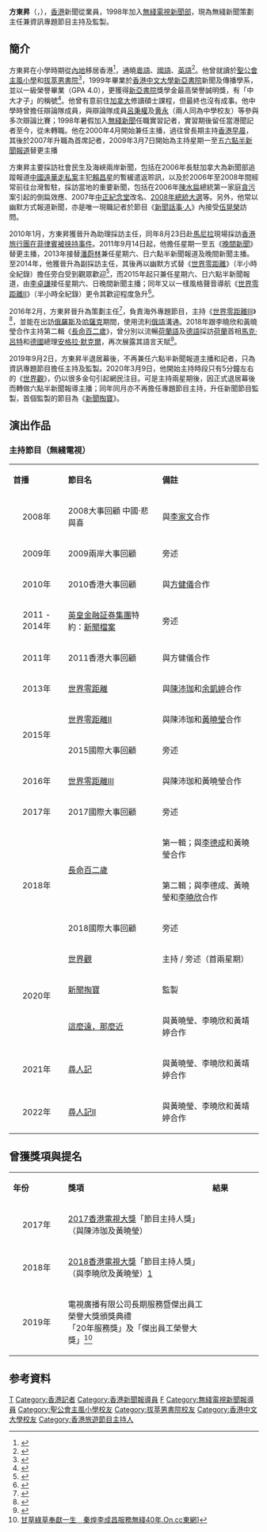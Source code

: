 {{distinguish|東方昇}}
{{主播資訊 
| 主播頭銜 = [[無綫新聞|無綫新聞]]策劃主任
| 主播姓名 = 方東昇 
| 主播照片檔案 = 
| 主播照片圖說 = 
| 主播照片尺寸 =
| 主播英文名字 = Anthony Fong
| 綽號 = 東昇斑、東方昇、昇爺、中大才子
| 語言 = [[粵語|粵語]]、[[英語|英語]]、[[俄語|俄語]]、普通話、[[荷蘭語|荷蘭語]]、[[德語|德語]]
| 主播出生日期 = {{birth date and age|1976|6|1}}
| 出生地 = {{CHN}}
| 主播逝世日期 = 
| 逝世地 = 
| 國籍 = {{CNHK}}
| 籍貫 = 
| 民族 = [[漢族|漢族]]
| 最高學歷 = [[香港中文大學|香港中文大學]]新聞及傳播學系榮譽社會科學學士
| 所屬 = [[無綫新聞|無綫新聞]]（1998年－）
| 職歷 = '''幕前'''：{{ubl|實習記者（1998－1999年）|港聞組記者（1999－2010年）|兼任主播（2003－2009年）|[[四川|四川]][[汶川|汶川]]特派記者（2008年5－6月）|時事節目主持（2008－2011年、2018年及2020年）|主播（2009－2019年）|[[台灣|台灣]]特派記者（2010年）|>資訊專題節目主持（2013年－）|中國新聞組記者（2013年）|世界新聞組旁述記者及編輯（2018－2019年）}}<hr>
'''幕後'''：{{ubl|港聞組助理採訪主任（2013－2014年）|港聞組副採訪主任（2014－2015年）|港聞組採訪主任（2016年）|無線新聞策劃主任（2016年－）|資訊專題節目監製（2020年－）}}
| 活躍年代 = 1998年至今
| 婚姻狀況 = 已婚
| 配偶 = {{marriage|[[吳先玲|吳先玲]]|2006}}
| 信仰宗教 = [[基督教|基督教]]
| 父母 = 母：陳佩瑛
| 居住地 = {{HKG}}[[新界|新界]][[青衣島|青衣島]]<ref>{{Cite web |url=https://skypost.ulifestyle.com.hk/article/2279150/%E3%80%90%E9%95%B7%E5%91%BD%E7%99%BE%E4%BA%8C%E6%AD%B2II%E3%80%91%E6%96%B9%E6%9D%B1%E6%98%87%E8%B3%BA%E9%8C%A2%E8%B2%B7%E6%A8%93%E5%8B%81%E5%AD%9D%E9%A0%86%20%E9%AC%A5%E8%B4%8F%E3%80%8A3%E6%97%A52%E5%A4%9C%E3%80%8B%E5%85%A8%E9%9D%A0%E9%98%BF%E5%AA%BD |title=【長命百二歲II】方東昇賺錢買樓勁孝順 鬥贏《3日2夜》全靠阿媽 |access-date=2022-06-11 |archive-date=2021-04-15 |archive-url=https://web.archive.org/web/20210415152241/https://skypost.ulifestyle.com.hk/article/2279150/%E3%80%90%E9%95%B7%E5%91%BD%E7%99%BE%E4%BA%8C%E6%AD%B2II%E3%80%91%E6%96%B9%E6%9D%B1%E6%98%87%E8%B3%BA%E9%8C%A2%E8%B2%B7%E6%A8%93%E5%8B%81%E5%AD%9D%E9%A0%86%20%E9%AC%A5%E8%B4%8F%E3%80%8A3%E6%97%A52%E5%A4%9C%E3%80%8B%E5%85%A8%E9%9D%A0%E9%98%BF%E5%AA%BD }}</ref>
| 官方網站 =
| 過去演出節目 = 《[[六點半新聞報道|六點半新聞報道]]》<br>《香港大事回顧》<br>《[[世界零距離|世界零距離]]》系列<br>《[[長命百二歲|長命百二歲]]》<br>《[[世界觀_(電視節目)|世界觀]]》<br>《[[新聞掏寶|新聞掏寶]]》<br>《[[這麼遠，那麼近|這麼遠，那麼近]]》<br>《[[尋人記|尋人記]]》<br> 《[[尋人記|尋人記]]II》
| 備註 = 
|}}

'''方東昇'''（{{lang-en|Anthony Fong Tung Shing}}，{{bd|1976年|6月1日|||}}），[[香港|香港]]新聞從業員，1998年加入[[無綫電視新聞部|無綫電視新聞部]]，現為無綫新聞策劃主任兼資訊專題節目主持及監製。

== 簡介 ==
方東昇在小學時期從[[中國內地|內地]]移居香港<ref>{{Cite web |url=http://tvb4life.pixnet.net/blog/post/205027207-%E9%98%BF%E5%AA%BD%E4%BF%82%E6%89%8D%E5%A5%B3-26%E6%AD%B2%E5%88%9D%E6%88%80-%E6%96%B9%E6%9D%B1%E6%98%87%EF%BC%9A%E8%80%81%E5%A9%86-%E5%90%B3%E5%85%88%E7%8E%B2-%E9%9D%9A |title=阿媽係才女 26歲初戀　方東昇：大起底！ |publisher=[[FACE周刊|FACE周刊]] 第438期 |date=2015-10-14 |access-date=2018-08-11 |archive-date=2019-02-27 |archive-url=https://web.archive.org/web/20190227214126/http://tvb4life.pixnet.net/blog/post/205027207-%E9%98%BF%E5%AA%BD%E4%BF%82%E6%89%8D%E5%A5%B3-26%E6%AD%B2%E5%88%9D%E6%88%80-%E6%96%B9%E6%9D%B1%E6%98%87%EF%BC%9A%E8%80%81%E5%A9%86-%E5%90%B3%E5%85%88%E7%8E%B2-%E9%9D%9A |dead-url=no }}</ref>，通曉[[粵語|粵語]]、[[國語|國語]]、[[英語|英語]]<ref>{{Cite web |url=https://hk.celebrity.yahoo.com/%E9%87%91%E5%8F%A5%E7%8E%8B%E6%96%B9%E6%9D%B1%E6%98%87-%E4%B8%AD%E5%A4%A7%E6%89%8D%E5%AD%90%E8%AD%98%E8%AC%9B7%E5%9C%8B%E8%AA%9E%E8%A8%80-073600983.html |title=金句王方東昇 中大才子識講7國語言 |publisher=[[星島日報|星島日報]] |date=2019-02-21 |access-date=2019-02-21 |archive-date=2019-02-22 |archive-url=https://web.archive.org/web/20190222124825/https://hk.celebrity.yahoo.com/%E9%87%91%E5%8F%A5%E7%8E%8B%E6%96%B9%E6%9D%B1%E6%98%87-%E4%B8%AD%E5%A4%A7%E6%89%8D%E5%AD%90%E8%AD%98%E8%AC%9B7%E5%9C%8B%E8%AA%9E%E8%A8%80-073600983.html |dead-url=no }}</ref>。他曾就讀於[[聖公會主風小學|聖公會主風小學]]和[[拔萃男書院|拔萃男書院]]<ref>{{Cite web |url=http://hk.apple.nextmedia.com/entertainment/art/20151013/19330484 |title=東昇秘聞：方東昇的五件事 |publisher=[[香港蘋果日報|香港蘋果日報]] |date=2015-10-13 |access-date=2017-01-19 |archive-date=2017-08-16 |archive-url=https://web.archive.org/web/20170816020946/http://hk.apple.nextmedia.com/entertainment/art/20151013/19330484 |dead-url=no }}</ref>，1999年畢業於[[香港中文大學|香港中文大學]][[新亞書院|新亞書院]]新聞及傳播學系，並以一級榮譽畢業（GPA 4.0），更獲得[[新亞書院|新亞書院]]獎學金最高榮譽誠明獎，有「中大才子」的稱號<ref>{{Cite web |url=http://topick.hket.com/article/1619382/%E7%94%B1%E4%B8%BB%E6%92%AD%E8%B5%B0%E5%88%B0%E3%80%8A%E4%B8%96%E7%95%8C%E9%9B%B6%E8%B7%9D%E9%9B%A2%E3%80%8B%20%20%20%20%E6%96%B9%E6%9D%B1%E6%98%87%E7%88%9BGag%E7%8E%8B%E4%B9%8B%E8%B7%AF |title=由主播走到《世界零距離》 方東昇爛Gag王之路 |publisher=[[香港經濟日報|香港經濟日報]] |date=2017-01-10 |access-date=2017-01-19 |archive-date=2018-09-20 |archive-url=https://web.archive.org/web/20180920234557/https://topick.hket.com/article/1619382/%E7%94%B1%E4%B8%BB%E6%92%AD%E8%B5%B0%E5%88%B0%E3%80%8A%E4%B8%96%E7%95%8C%E9%9B%B6%E8%B7%9D%E9%9B%A2%E3%80%8B%20%20%20%20%E6%96%B9%E6%9D%B1%E6%98%87%E7%88%9BGag%E7%8E%8B%E4%B9%8B%E8%B7%AF |dead-url=no }}</ref>。他曾有意前住[[加拿大|加拿大]]修讀碩士課程，但最終也沒有成事。他中學時曾擔任辯論隊成員，與辯論隊成員[[呂秉權|呂秉權]]及[[黄永|黄永]]（兩人同為中學校友）等參與多次辯論比賽；1998年暑假加入[[無綫新聞|無綫新聞]]任職實習記者，實習期後留任當港聞記者至今，從未轉職。他在2000年4月開始兼任主播，過往曾長期主持[[香港早晨|香港早晨]]，其後於2007年升職為首席記者，2009年3月7日開始為主持星期一至五[[六點半新聞報道|六點半新聞報道]]替更主播

方東昇主要採訪社會民生及海峽兩岸新聞，包括在2006年長駐加拿大為新聞部追蹤報道[[中國|中國]][[遠華走私案|遠華走私案]]主犯[[賴昌星|賴昌星]]的暫緩遣返聆訊，以及於2006年至2008年間經常前往台灣暫駐，採訪當地的重要新聞，包括在2006年[[陳水扁|陳水扁]]總統第一家庭[[貪污|貪污]]案引起的倒扁效應、2007年[[中正紀念堂|中正紀念堂]]改名、[[2008年中華民國總統選舉|2008年總統大選]]等。另外，他常以幽默方式報道新聞，亦是唯一現職記者於節目《[[新聞話事·人|新聞話事·人]]》內接受[[伍晃榮|伍晃榮]]訪問。

2010年1月，方東昇獲晉升為助理採訪主任，同年8月23日赴[[馬尼拉|馬尼拉]]現場採訪[[香港旅行團在菲律賓被挾持事件|香港旅行團在菲律賓被挾持事件]]。2011年9月14日起，他擔任星期一至五《[[無綫電視晚間新聞|晚間新聞]]》替更主播，2013年接替[[潘蔚林|潘蔚林]]兼任星期六、日六點半新聞報道及晚間新聞主播。至2014年，他獲晉升為副採訪主任，其後再以幽默方式替《[[世界零距離|世界零距離]]》（半小時全紀錄）擔任旁白受到觀眾歡迎<ref>{{Cite web |url=https://www.hk01.com/%E5%A8%9B%E6%A8%82/64752/-%E4%B8%96%E7%95%8C%E9%9B%B6%E8%B7%9D%E9%9B%A2-III-%E6%96%B9%E6%9D%B1%E6%98%87%E5%B9%BD%E9%BB%98%E5%A4%A7%E7%88%86%E7%99%BC-%E6%96%B0%E9%87%91%E5%8F%A5%E7%AC%91%E5%88%B0%E6%9C%89%E8%85%B9%E8%82%8C |title=【世界零距離 III】方東昇幽默大爆發　新金句笑到有腹肌 |publisher=[[香港01|香港01]] |date=2017-01-09 |access-date=2017-01-19 |archive-date=2017-06-29 |archive-url=https://web.archive.org/web/20170629072824/http://www.hk01.com/%E5%A8%9B%E6%A8%82/64752/-%E4%B8%96%E7%95%8C%E9%9B%B6%E8%B7%9D%E9%9B%A2-III-%E6%96%B9%E6%9D%B1%E6%98%87%E5%B9%BD%E9%BB%98%E5%A4%A7%E7%88%86%E7%99%BC-%E6%96%B0%E9%87%91%E5%8F%A5%E7%AC%91%E5%88%B0%E6%9C%89%E8%85%B9%E8%82%8C |dead-url=no }}</ref>，而2015年起只兼任星期六、日六點半新聞報道，由[[李卓謙|李卓謙]]接任星期六、日晚間新聞主播；同年又以一樣風格聲音導航《[[世界零距離|世界零距離II]]》（半小時全紀錄）更令其歡迎程度急升<ref>{{Cite web |url=http://www.nmplus.hk/enterainment/%E6%96%B9%E6%9D%B1%E6%98%87-%E7%88%9Bgag/ |title=金句王方東昇 《世界零距離II》10首廣東歌爛GAG |publisher=[[新Monday|新Monday]] |date=2017-01-13 |access-date=2017-01-19 |archive-date=2018-08-29 |archive-url=https://web.archive.org/web/20180829125649/https://www.nmplus.hk/enterainment/%E6%96%B9%E6%9D%B1%E6%98%87-%E7%88%9Bgag/ |dead-url=no }}</ref>。                                                    

2016年2月，方東昇晉升為策劃主任<ref>{{cite book |author1=電視廣播有限公司 |title=二〇一九年上半年度傑出員工嘉許計劃 |date=2019-05-31 |accessdate=2022-03-31}}</ref>，負責海外專題節目，主持《[[世界零距離|世界零距離III]]》<ref>{{Cite web |url=http://hk.apple.nextmedia.com/entertainment/art/20170111/19893350 |title=方東昇又嚟 《世界零距離III》再爆金句 |publisher=香港蘋果日報 |date=2017-01-11 |access-date=2017-01-19 |archive-date=2017-01-31 |archive-url=https://web.archive.org/web/20170131192449/http://hk.apple.nextmedia.com/entertainment/art/20170111/19893350 |dead-url=no }}</ref>，並能在出訪[[俄羅斯|俄羅斯]]及[[哈薩克|哈薩克]]期間，使用流利[[俄語|俄語]]溝通。2018年跟李曉欣和黃曉瑩合作主持第二輯《[[長命百二歲|長命百二歲]]》，曾分別以流暢[[荷蘭語|荷蘭語]]及[[德語|德語]]採訪[[荷蘭|荷蘭]]首相[[馬克·呂特|馬克·呂特]]和[[德國|德國]]總理[[安格拉·默克爾|安格拉·默克爾]]，再次展露其語言天賦<ref>{{Cite web |url=http://hd.stheadline.com/life/ent/realtime/1438656/ |title=曾問荷蘭首相「怕唔怕老」 方東昇識講多國語言「騷Quali」 |publisher=[[頭條日報|頭條日報]] |date=2019-02-21 |access-date=2019-02-21 |archive-date=2019-06-02 |archive-url=https://web.archive.org/web/20190602082829/http://hd.stheadline.com/life/ent/realtime/1438656/ |dead-url=no }}</ref>。        

2019年9月2日，方東昇半退居幕後，不再兼任六點半新聞報道主播和記者，只為資訊專題節目擔任主持及監製。2020年3月9日，他開始主持時段只有5分鐘左右的《[[世界觀_(電視節目)|世界觀]]》，仍以很多金句引起網民注目。可是主持兩星期後，因正式退居幕後而轉做六點半新聞報導主播；同年同月亦不再擔任專題節目主持，升任新聞節目監製，首個監製的節目為《[[新聞掏寶|新聞掏寶]]》。

== 演出作品 ==
=== 主持節目（無綫電視） ===
{|class="wikitable" width="70%"
|- style="background:linear-gradient(#EBF4F4, #F3F47F); font-weight:bold; text-align:center;"
|style="width:7%"|'''首播'''||style="width:15%"|'''節目名'''||style="width:16%"|'''備註'''
|-
|<center>2008年<center>||2008大事回顧 中國·悲與喜||與[[李家文|李家文]]合作
|-
|<center>2009年<center>||2009兩岸大事回顧||旁述
|-
|<center>2010年<center>||2010香港大事回顧||與[[方健儀|方健儀]]合作
|-
|<center>2011 - 2014年<center>||[[英皇集團（國際）|英皇金融証券集團]]特約：[[新聞檔案|新聞檔案]]||旁述
|-
|<center>2011年<center>||2011香港大事回顧||與方健儀合作
|-
|<center>2013年<center>||[[世界零距離|世界零距離]]||與[[陳沛珈|陳沛珈]]和[[余凱婷|余凱婷]]合作
|-
|rowspan="2"|<center>2015年<center>||[[世界零距離|世界零距離II]]||與陳沛珈和[[黃曉瑩|黃曉瑩]]合作
|-
|2015國際大事回顧||旁述
|-
|<center>2016年<center>||[[世界零距離|世界零距離III]]||與陳沛珈和黃曉瑩合作
|-
|<center>2017年<center>||2017國際大事回顧||旁述
|-
|rowspan="3"|<center>2018年<center>||rowspan="2"|[[長命百二歲|長命百二歲]]||第一輯；與[[李德成_(記者)|李德成]]和黃曉瑩合作
|-
|第二輯；與李德成、黃曉瑩和[[李曉欣|李曉欣]]合作
|-
|2018國際大事回顧||旁述
|-
|rowspan="3"|<center>2020年<center>||[[世界觀_(電視節目)|世界觀]]||主持 / 旁述（首兩星期）
|-
|[[新聞掏寶|新聞掏寶]]||監製
|-
|[[這麼遠，那麼近|這麼遠，那麼近]]||與黃曉瑩、李曉欣和黃靖婷合作
|-
|<center>2021年<center>||[[尋人記|尋人記]]||與黃曉瑩、李曉欣和黃靖婷合作
|-
|<center>2022年<center>||[[尋人記|尋人記]]II||與黃曉瑩、李曉欣和黃靖婷合作
|}

== 曾獲獎項與提名 ==
{|class="wikitable" width="70%"
|- style="background:linear-gradient(#EBF4F4, #F3F47F); font-weight:bold; text-align:center;"
|style="width:7%"|'''年份'''||style="width:23%"|'''獎項'''||style="width:8%"|'''結果'''
|-
|<center>2017年<center>||[[香港電視大獎|2017香港電視大獎]]「節目主持人獎」（與陳沛珈及黃曉瑩）||{{nom}}
|-
|<center>2018年<center>||[[香港電視大獎|2018香港電視大獎]]「節目主持人獎」（與李曉欣及黃曉瑩）[https://www.facebook.com/yautaitung/photos/a.2614008305292243/2627669760592764/?type=1&theater] {{Wayback|url=https://www.facebook.com/yautaitung/photos/a.2614008305292243/2627669760592764/?type=1&theater |date=20190613234521 }}||{{won}}
|-
|<center>2019年<center>||電視廣播有限公司長期服務暨傑出員工榮譽大獎頒獎典禮<BR> 「20年服務獎」及「傑出員工榮譽大獎」<ref>[https://hk.on.cc/hk/bkn/cnt/entertainment/20191129/bkn-20191129183241039-1129_00862_001.html {{Wayback|url=https://hk.on.cc/hk/bkn/cnt/entertainment/20191129/bkn-20191129183241039-1129_00862_001.html |date=20211229070320 }} 甘草綠草奉獻一生　秦煌李成昌服務無綫40年.On.cc東網]]</ref>||{{won}}
|}

== 参考資料 ==
{{wikiquote}} 
{{reflist}}

{{DEFAULTSORT:FONG方東昇}}
[[Category:方姓|T]]
[[Category:香港記者|Category:香港記者]]
[[Category:香港新聞報導員|Category:香港新聞報導員]]
[[Category:香港基督徒|F]]
[[Category:無綫電視新聞報導員|Category:無綫電視新聞報導員]]
[[Category:聖公會主風小學校友|Category:聖公會主風小學校友]]
[[Category:拔萃男書院校友|Category:拔萃男書院校友]]
[[Category:香港中文大學校友|Category:香港中文大學校友]]
[[Category:香港旅遊節目主持人|Category:香港旅遊節目主持人]]